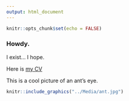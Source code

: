 ```yaml
---
output: html_document
---
```


```r
knitr::opts_chunk$set(echo = FALSE)
```

### Howdy.

I exist... I hope.

Here is [my CV](https://github.com/AMAceituna/AMAceituna.github.io/blob/main/Media/CVwebsite.pdf)

This is a cool picture of an ant's eye.

```r
knitr::include_graphics("../Media/ant.jpg")
```



